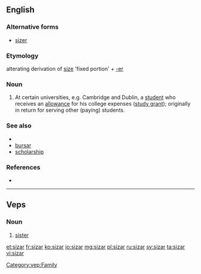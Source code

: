 ==English==

===Alternative forms===
* [[sizer]]

===Etymology===
alterating derivation of [[size]] 'fixed portion' + [[-er]]

===Noun===
{{en-noun}}

# {{British}} At certain universities, e.g. Cambridge and Dublin, a [[student]] who receives an [[allowance]] for his college expenses ([[study grant]]); originally in return for serving other (paying) students.

===See also===
* {{pedia}}
* [[bursar]]
* [[scholarship]]

===References===
* {{R:Websters}}

----

==Veps==

===Noun===
{{head|vep|noun}}

# [[sister]]

[[Category:vep:Family]]

[[et:sizar]]
[[fr:sizar]]
[[ko:sizar]]
[[io:sizar]]
[[mg:sizar]]
[[pl:sizar]]
[[ru:sizar]]
[[sv:sizar]]
[[ta:sizar]]
[[vi:sizar]]